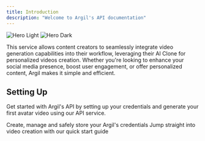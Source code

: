 ```yaml
---
title: Introduction
description: "Welcome to Argil's API documentation"
---
```



<Frame>
  <img
    className="block dark:hidden"
    src="/images/doc-hero.png"
    style={{ borderRadius: "8px" }}
    alt="Hero Light"
  />
  <img
    className="hidden dark:block"
    src="/images/doc-hero.png"
    style={{ borderRadius: "8px" }}
    alt="Hero Dark"
  />
</Frame>

This service allows content creators to seamlessly integrate video generation capabilities into their workflow, leveraging their AI Clone for personalized videos creation. Whether you're looking to enhance your social media presence, boost user engagement, or offer personalized content, Argil makes it simple and efficient.

## Setting Up

Get started with Argil's API by setting up your credentials and generate your first avatar video using our API service.

<CardGroup cols={2}>
  <Card
    title="Manage API Keys"
    icon="key"
    href="/pages/get-started/credentials"
  >
    Create, manage and safely store your Argil's credentials
  </Card>
  <Card
    title="Quickstart"
    icon="flag-checkered"
    href="/pages/get-started/quickstart"
  >
    Jump straight into video creation with our quick start guide
  </Card>
</CardGroup>

<Developers />
